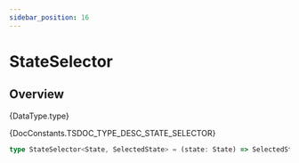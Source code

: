 ```yaml
---
sidebar_position: 16
---
```



# StateSelector

## Overview

<TypeDisplay>{DataType.type}</TypeDisplay>

<MarkdownWrapper>{DocConstants.TSDOC_TYPE_DESC_STATE_SELECTOR}</MarkdownWrapper>

```ts
type StateSelector<State, SelectedState> = (state: State) => SelectedState
```

